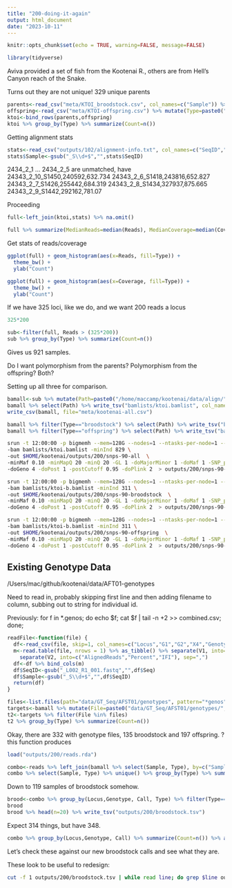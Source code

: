 ```yaml
---
title: "200-doing-it-again"
output: html_document
date: "2023-10-11"
---
```


```r
knitr::opts_chunk$set(echo = TRUE, warning=FALSE, message=FALSE)
```

```r
library(tidyverse)
```

Aviva provided a set of fish from the Kootenai R., others are from Hell's Canyon reach of the Snake.    

Turns out they are not unique!
329 unique parents   

```r
parents<-read_csv("meta/KTOI_broodstock.csv", col_names=c("Sample")) %>% mutate(Type=paste0("broodstock"))
offspring<-read_csv("meta/KTOI-offspring.csv") %>% mutate(Type=paste0("offspring"))
ktoi<-bind_rows(parents,offspring) 
ktoi %>% group_by(Type) %>% summarize(Count=n())
```

Getting alignment stats

```r
stats<-read_csv("outputs/102/alignment-info.txt", col_names=c("SeqID","Reads","Coverage"))
stats$Sample<-gsub("_S\\d+$","",stats$SeqID)
```

2434_2_1 ... 2434_2_5 are unmatched, have 
24343_2_10_S1450,240592,632.734
24343_2_6_S1418,243816,652.827
24343_2_7_S1426,255442,684.319
24343_2_8_S1434,327937,875.665
24343_2_9_S1442,292162,781.07

Proceeding
```r
full<-left_join(ktoi,stats) %>% na.omit()
```


```r
full %>% summarize(MedianReads=median(Reads), MedianCoverage=median(Coverage))
```

Get stats of reads/coverage
```r
ggplot(full) + geom_histogram(aes(x=Reads, fill=Type)) +
  theme_bw() +
  ylab("Count")

ggplot(full) + geom_histogram(aes(x=Coverage, fill=Type)) +
  theme_bw() +
  ylab("Count")

```

If we have 325 loci, like we do, and we want 200 reads a locus

```r
325*200
```

```r
sub<-filter(full, Reads > (325*200)) 
sub %>% group_by(Type) %>% summarize(Count=n())
```

Gives us 921 samples.

Do I want polymorphism from the parents? Polymorphism from the offspring? Both?

Setting up all three for comparison.

```r
bamall<-sub %>% mutate(Path=paste0("/home/maccamp/kootenai/data/align/",SeqID,".sort.bam"))
bamall %>% select(Path) %>% write_tsv("bamlists/ktoi.bamlist", col_names = FALSE)
write_csv(bamall, file="meta/kootenai-all.csv")

bamall %>% filter(Type=="broodstock") %>% select(Path) %>% write_tsv("bamlists/ktoi-b.bamlist", col_names = FALSE)
bamall %>% filter(Type=="offspring") %>% select(Path) %>% write_tsv("bamlists/ktoi-o.bamlist", col_names = FALSE)

```

```sh
srun -t 12:00:00 -p bigmemh --mem=128G --nodes=1 --ntasks-per-node=1 --cpus-per-task=12 $HOME/angsd/angsd -nthreads 24 \
-bam bamlists/ktoi.bamlist -minInd 829 \
-out $HOME/kootenai/outputs/200/snps-90-all  \
-minMaf 0.10 -minMapQ 20 -minQ 20 -GL 1 -doMajorMinor 1 -doMaf 1 -SNP_pval 1e-6 \
-doGeno 4 -doPost 1 -postCutoff 0.95 -doPlink 2  > outputs/200/snps-90-all.out 2> outputs/200/snps-90-all.err &

srun -t 12:00:00 -p bigmemh --mem=128G --nodes=1 --ntasks-per-node=1 --cpus-per-task=12 $HOME/angsd/angsd -nthreads 24 \
-bam bamlists/ktoi-b.bamlist -minInd 311 \
-out $HOME/kootenai/outputs/200/snps-90-broodstock  \
-minMaf 0.10 -minMapQ 20 -minQ 20 -GL 1 -doMajorMinor 1 -doMaf 1 -SNP_pval 1e-6 \
-doGeno 4 -doPost 1 -postCutoff 0.95 -doPlink 2  > outputs/200/snps-90-broodstock.out 2> outputs/200/snps-90-broodstock.err &

srun -t 12:00:00 -p bigmemh --mem=128G --nodes=1 --ntasks-per-node=1 --cpus-per-task=12 $HOME/angsd/angsd -nthreads 24 \
-bam bamlists/ktoi-b.bamlist -minInd 311 \
-out $HOME/kootenai/outputs/200/snps-90-offspring  \
-minMaf 0.10 -minMapQ 20 -minQ 20 -GL 1 -doMajorMinor 1 -doMaf 1 -SNP_pval 1e-6 \
-doGeno 4 -doPost 1 -postCutoff 0.95 -doPlink 2  > outputs/200/snps-90-offspring.out 2> outputs/200/snps-90-offspring.err &

```


## Existing Genotype Data

/Users/mac/github/kootenai/data/AFT01-genotypes

Need to read in, probably skipping first line and then adding filename to column, subbing out to string for individual id.   


Previously: 
 for f in *.genos; do echo $f; cat $f | tail -n +2 >> combined.csv; done;
 
```r
readFile<-function(file) {
  df<-read_csv(file, skip=1, col_names=c("Locus","G1","G2","X4","Genotype","Call","X7","X8","X9","X10","X11","X12","X13"))
  m<-read.table(file, nrows = 1) %>% as_tibble() %>% separate(V1, into=c("Seq","Reads","T"), sep=",") %>% 
    separate(V2, into=c("AlignedReads","Percent","IFI"), sep=",")
  df<-df %>% bind_cols(m)
  df$SeqID<-gsub("_L002_R1_001.fastq","",df$Seq)
  df$Sample<-gsub("_S\\d+$","",df$SeqID)
  return(df)
}
```

```r
files<-list.files(path="data/GT_Seq/AFST01/genotypes", pattern="*genos", full.names= TRUE)
targets<-bamall %>% mutate(File=paste0("data/GT_Seq/AFST01/genotypes/", SeqID,"_L002_R1_001.genos"))
t2<-targets %>% filter(File %in% files) 
t2 %>% group_by(Type) %>% summarize(Count=n())
```
Okay, there are 332 with genotype files, 135 broodstock and 197 offspring. ? this function produces


```r
load("outputs/200/reads.rda")
```


```r
combo<-reads %>% left_join(bamall %>% select(Sample, Type), by=c("Sample"="Sample")) 
combo %>% select(Sample, Type) %>% unique() %>% group_by(Type) %>% summarize(Count=n())
```

Down to 119 samples of broodstock somehow.

```r
brood<-combo %>% group_by(Locus,Genotype, Call, Type) %>% filter(Type=="broodstock") %>% summarize(Count=n()) %>% arrange(-Count)
brood
brood %>% head(n=20) %>% write_tsv("outputs/200/broodstock.tsv")
```

Expect 314 things, but have 348.
```r
combo %>% group_by(Locus,Genotype, Call) %>% summarize(Count=n()) %>% arrange(-Count) 
```

Let's check these against our new broodstock calls and see what they are. 

These look to be useful to redesign:


```sh
cut -f 1 outputs/200/broodstock.tsv | while read line; do grep $line outputs/200/snps-90-broodstock.tped | cut -f 1-2; done;
```
